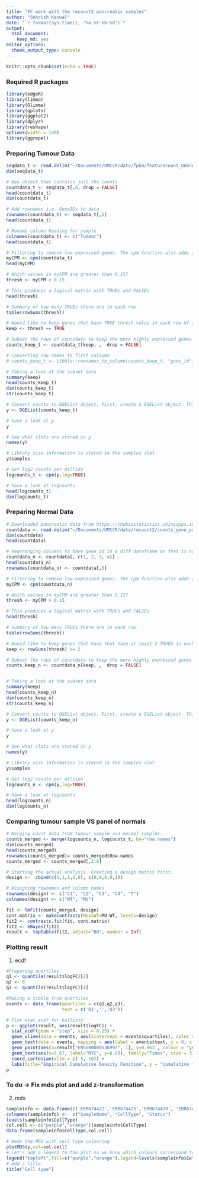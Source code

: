 ```yaml
---
title: "FC work with the recount2 pancreatic samples"
author: "Sehrish Kanwal"
date: "`r format(Sys.time(), '%a %Y-%b-%d')`"
output: 
  html_document: 
    keep_md: yes
editor_options: 
  chunk_output_type: console
---
```


```r
knitr::opts_chunk$set(echo = TRUE)
```

### Required R packages

```r
library(edgeR)
library(limma)
library(Glimma)
library(gplots)
library(ggplot2)
library(dplyr)
library(reshape)
options(width = 140)
library(ggrepel)
```

### Preparing Tumour Data

```r
seqdata_t <- read.delim("~/Documents/UMCCR/data/fpkm/featurecount_Unknown_B", stringsAsFactors = FALSE, comment.char = "#")
dim(seqdata_t)

# New object that contains just the counts
countdata_t <- seqdata_t[,8, drop = FALSE]
head(countdata_t)
dim(countdata_t) 

# Add rownames i.e. GeneIDs to data
rownames(countdata_t) <- seqdata_t[,1]
head(countdata_t)

# Rename column heading for sample
colnames(countdata_t) <- c("Tumour")
head(countdata_t)

# Filtering to remove low expressed genes. The cpm function also adds a small offset to avoid taking log of zero.
myCPM <- cpm(countdata_t)
head(myCPM)

# Which values in myCPM are greater than 0.15?
thresh <- myCPM > 0.15

# This produces a logical matrix with TRUEs and FALSEs
head(thresh)

# Summary of how many TRUEs there are in each row.
table(rowSums(thresh))

# Would like to keep genes that have TRUE thresh value in each row of thresh
keep <- thresh == TRUE

# Subset the rows of countdata to keep the more highly expressed genes
counts_keep_t <- countdata_t[keep, ,  drop = FALSE]

# Converting row names to first coloumn
# counts_keep_t <- tibble::rownames_to_column(counts_keep_t, "gene_id")

# Taking a look at the subset data
summary(keep)
head(counts_keep_t)
dim(counts_keep_t)
str(counts_keep_t)

# Convert counts to DGEList object. First, create a DGEList object. This is an object used by edgeR to store count data. It has a number of slots for storing various parameters about the data.
y <- DGEList(counts_keep_t)

# have a look at y
y

# See what slots are stored in y
names(y)

# Library size information is stored in the samples slot
y$samples

# Get log2 counts per million
logcounts_t <- cpm(y,log=TRUE)

# have a look at logcounts
head(logcounts_t)
dim(logcounts_t)
```

### Preparing Normal Data

```r
# Downloaded pancreatic data from https://jhubiostatistics.shinyapps.io/recount/. Read in the data.
countdata <- read.delim("~/Documents/UMCCR/data/recount2/counts_gene_pan.tsv", stringsAsFactors = FALSE, comment.char = "#")
dim(countdata)
head(countdata)

# Rearranging columns to have gene_id in a diff dataframe as that is not a numeric coloumn and the subsequent analysis assumes that the coloumns have numeric values. For now adding gene_ids as rownames.
countdata_n <- countdata[, c(1, 2, 3, 4)]
head(countdata_n)
rownames(countdata_n) <- countdata[,5]

# Filtering to remove low expressed genes. The cpm function also adds a small offset to avoid taking log of zero.
myCPM <- cpm(countdata_n)

# Which values in myCPM are greater than 0.15?
thresh <- myCPM > 0.15

# This produces a logical matrix with TRUEs and FALSEs
head(thresh)

# Summary of how many TRUEs there are in each row.
table(rowSums(thresh))

# Would like to keep genes that have that have at least 2 TRUES in each row of thresh
keep <- rowSums(thresh) >= 2

# Subset the rows of countdata to keep the more highly expressed genes
counts_keep_n <- countdata_n[keep, ,  drop = FALSE]


# Taking a look at the subset data
summary(keep)
head(counts_keep_n)
dim(counts_keep_n)
str(counts_keep_n)

# Convert counts to DGEList object. First, create a DGEList object. This is an object used by edgeR to store count data. It has a number of slots for storing various parameters about the data.
y <- DGEList(counts_keep_n)

# have a look at y
y

# See what slots are stored in y
names(y)

# Library size information is stored in the samples slot
y$samples

# Get log2 counts per million
logcounts_n <- cpm(y,log=TRUE)

# have a look at logcounts
head(logcounts_n)
dim(logcounts_n)
```

### Comparing tumour sample VS panel of normals

```r
# Merging count data from tumour sample and normal samples. 
counts_merged <- merge(logcounts_n, logcounts_t, by="row.names")
dim(counts_merged)
head(counts_merged)
rownames(counts_merged)= counts_merged$Row.names
counts_merged <- counts_merged[,2:6]

# Starting the actual analysis. Creating a design matrix first.
design <-  cbind(c(1,1,1,1,0), c(0,0,0,0,1))

# Assigning rownames and column names
rownames(design) <- c("C1", "C2", "C3", "C4", "T")
colnames(design) <- c("WT", "MU")

fit <- lmFit(counts_merged, design)
cont.matrix <- makeContrasts(MUvsWT=MU-WT, levels=design)
fit2 <- contrasts.fit(fit, cont.matrix)
fit2 <- eBayes(fit2)
result <- topTable(fit2, adjust="BH", number = Inf)
```


### Plotting result

1. ecdf

```r
#Preparing quartiles
q1 <- quantile(result$logFC)[2]
q2 <- 0
q3 <- quantile(result$logFC)[4]

#Making a tibble from quartiles
events <- data_frame(quartiles = c(q1,q2,q3),
                     text = c('Q1','','Q3'))

# Plot stat_ecdf for kallisto 
p <- ggplot(result, aes(result$logFC)) + 
  stat_ecdf(geom = "step", size = 0.25) + 
  geom_vline(data = events, aes(xintercept = events$quartiles), color = "blue", linetype="dotted") +
  geom_text(data = events, mapping = aes(label = events$text, y = 0, x = quartiles), family="Times", size = 3, hjust = 0) +
  geom_point(aes(x=result["ENSG00000136997", 1], y=0.963 , colour = "yellow"), show.legend = FALSE, label="MYC") +
  geom_text(aes(x=5.67, label="MYC", y=0.93), family="Times", size = 3) +
  coord_cartesian(xlim = c(-5, 10)) +
  labs(title="Empirical Cumulative Density Function", y = "cumulative fraction", x="gene log2 fold change", family="Times")
p
```

### To do -> Fix mds plot and add z-transformation

2. mds

```r
sampleinfo <- data.frame(c('ERR674422','ERR674425','ERR674419', 'ERR674424', 'Tumour'), c('pancreatic', 'pancreatic', 'pancreatic', 'pancreatic', 'tumour'), c('normal', 'normal', 'normal', 'normal', 'tumour'))
colnames(sampleinfo) <-  c("SampleName", "CellType", "Status")
levels(sampleinfo$CellType)
col.cell <- c("purple","orange")[sampleinfo$CellType]
data.frame(sampleinfo$CellType,col.cell)

# Redo the MDS with cell type colouring
plotMDS(y,col=col.cell)
# Let's add a legend to the plot so we know which colours correspond to which cell type
legend("topleft",fill=c("purple","orange"),legend=levels(sampleinfo$CellType))
# Add a title
title("Cell type")
```




